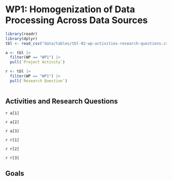 # WP1: Homogenization of Data Processing Across Data Sources

```r
library(readr)
library(dplyr)
tbl <- read_csv("data/tables/tbl-02-wp-activities-research-questions.csv") 

a <- tbl |>
  filter(WP == "WP1") |>
  pull(`Project Activity`)

r <- tbl |>
  filter(WP == "WP1") |>
  pull(`Research Question`)



```


::: {.callout-note}

# Activities and Research Questions

`r a[1]`

`r a[2]`

`r a[3]`

`r r[1]`

`r r[2]`

`r r[3]`

:::


## Goals
